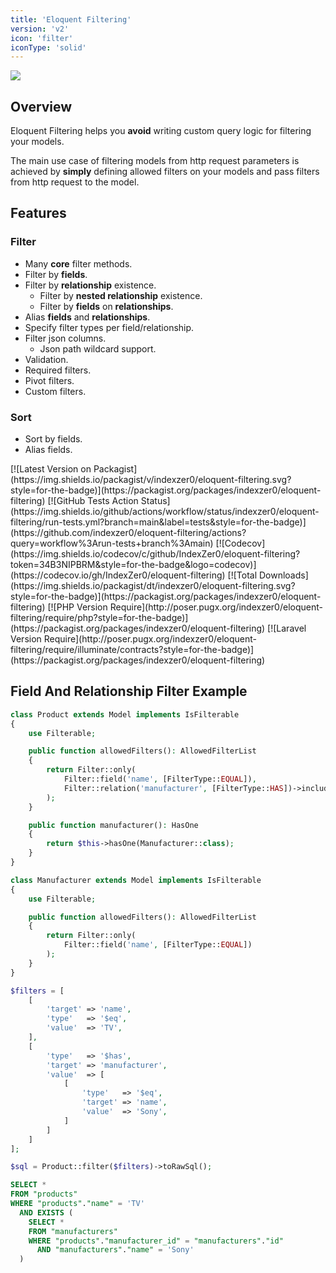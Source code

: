 ```yaml
---
title: 'Eloquent Filtering'
version: 'v2'
icon: 'filter'
iconType: 'solid'
---
```


<Frame>
    <img src="/images/hero.png" noZoom />
</Frame>

## Overview

Eloquent Filtering helps you **avoid** writing custom query logic for filtering your models.

The main use case of filtering models from http request parameters is achieved by **simply** defining allowed filters on your models and pass filters from http request to the model.

## Features

### Filter

- Many **core** filter methods.
- Filter by **fields**.
- Filter by **relationship** existence.
  - Filter by **nested relationship** existence.
  - Filter by **fields** on **relationships**.
- Alias **fields** and **relationships**.
- Specify filter types per field/relationship.
- Filter json columns.
  - Json path wildcard support.
- Validation.
- Required filters.
- Pivot filters.
- Custom filters.

### Sort

- Sort by fields.
- Alias fields.

<CardGroup cols={4}>
  <Card>
    [![Latest Version on Packagist](https://img.shields.io/packagist/v/indexzer0/eloquent-filtering.svg?style=for-the-badge)](https://packagist.org/packages/indexzer0/eloquent-filtering)
  </Card>
  <Card>
    [![GitHub Tests Action Status](https://img.shields.io/github/actions/workflow/status/indexzer0/eloquent-filtering/run-tests.yml?branch=main&label=tests&style=for-the-badge)](https://github.com/indexzer0/eloquent-filtering/actions?query=workflow%3Arun-tests+branch%3Amain)
  </Card>
  <Card>
    [![Codecov](https://img.shields.io/codecov/c/github/IndexZer0/eloquent-filtering?token=34B3NIPBRM&style=for-the-badge&logo=codecov)](https://codecov.io/gh/IndexZer0/eloquent-filtering)
  </Card>
  <Card>
    [![Total Downloads](https://img.shields.io/packagist/dt/indexzer0/eloquent-filtering.svg?style=for-the-badge)](https://packagist.org/packages/indexzer0/eloquent-filtering)
  </Card>
</CardGroup>
<CardGroup cols={2}>
  <Card>
    [![PHP Version Require](http://poser.pugx.org/indexzer0/eloquent-filtering/require/php?style=for-the-badge)](https://packagist.org/packages/indexzer0/eloquent-filtering)
  </Card>
  <Card>
    [![Laravel Version Require](http://poser.pugx.org/indexzer0/eloquent-filtering/require/illuminate/contracts?style=for-the-badge)](https://packagist.org/packages/indexzer0/eloquent-filtering)
  </Card>
</CardGroup>

## Field And Relationship Filter Example

```php
class Product extends Model implements IsFilterable
{
    use Filterable;

    public function allowedFilters(): AllowedFilterList
    {
        return Filter::only(
            Filter::field('name', [FilterType::EQUAL]),
            Filter::relation('manufacturer', [FilterType::HAS])->includeRelationFields()
        );
    }

    public function manufacturer(): HasOne
    {
        return $this->hasOne(Manufacturer::class);
    }
}

class Manufacturer extends Model implements IsFilterable
{
    use Filterable;

    public function allowedFilters(): AllowedFilterList
    {
        return Filter::only(
            Filter::field('name', [FilterType::EQUAL])
        );
    }
}

$filters = [
    [
        'target' => 'name',
        'type'   => '$eq',
        'value'  => 'TV',
    ],
    [
        'type'   => '$has',
        'target' => 'manufacturer',
        'value'  => [
            [
                'type'   => '$eq',
                'target' => 'name',
                'value'  => 'Sony',
            ]
        ]
    ]
];

$sql = Product::filter($filters)->toRawSql();
```

```sql
SELECT *
FROM "products"
WHERE "products"."name" = 'TV'
  AND EXISTS (
    SELECT *
    FROM "manufacturers"
    WHERE "products"."manufacturer_id" = "manufacturers"."id"
      AND "manufacturers"."name" = 'Sony'
  )
```
